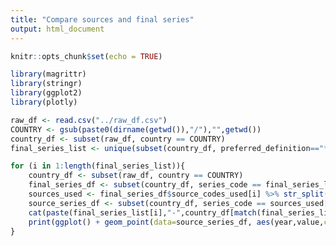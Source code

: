 ```yaml
---
title: "Compare sources and final series"
output: html_document
---
```


```r
knitr::opts_chunk$set(echo = TRUE)
```

```r
library(magrittr)
library(stringr)
library(ggplot2)
library(plotly)
```

```r
raw_df <- read.csv("../raw_df.csv")
COUNTRY <- gsub(paste0(dirname(getwd()),"/"),"",getwd())
country_df <- subset(raw_df, country == COUNTRY)
final_series_list <- unique(subset(country_df, preferred_definition=="*")$series_code)
```


```r
for (i in 1:length(final_series_list)){
    country_df <- subset(raw_df, country == COUNTRY)
    final_series_df <- subset(country_df, series_code == final_series_list[i])
    sources_used <- final_series_df$source_codes_used[i] %>% str_split(",")
    source_series_df <- subset(country_df, series_code == sources_used[[1]])
    cat(paste(final_series_list[i],"-",country_df[match(final_series_list[i],country_df$series_code),]$dimension))
    print(ggplot() + geom_point(data=source_series_df, aes(year,value,colour=legend)) + geom_line(data=final_series_df, aes(year,value)) + theme(legend.position="bottom"))
}
```
